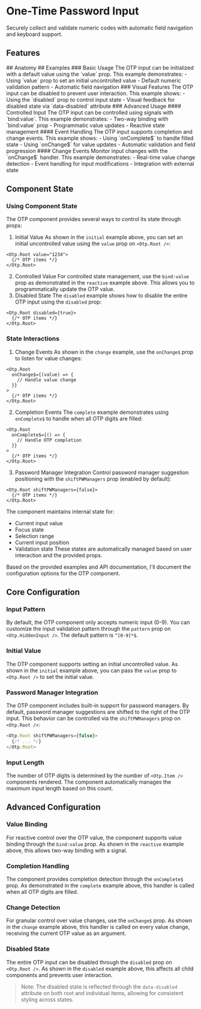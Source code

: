 
# One-Time Password Input
Securely collect and validate numeric codes with automatic field navigation and keyboard support.
<Showcase name="hero" />
## Features
<Features api={api} />
## Anatomy
<AnatomyTable api={api} />
## Examples
### Basic Usage
The OTP input can be initialized with a default value using the `value` prop.
<Showcase name="initial" />
This example demonstrates:
- Using `value` prop to set an initial uncontrolled value
- Default numeric validation pattern
- Automatic field navigation
### Visual Features
The OTP input can be disabled to prevent user interaction.
<Showcase name="disabled" />
This example shows:
- Using the `disabled` prop to control input state
- Visual feedback for disabled state via `data-disabled` attribute
### Advanced Usage
#### Controlled Input
The OTP input can be controlled using signals with `bind:value`.
<Showcase name="reactive" />
This example demonstrates:
- Two-way binding with `bind:value` prop
- Programmatic value updates
- Reactive state management
#### Event Handling
The OTP input supports completion and change events.
<Showcase name="complete" />
This example shows:
- Using `onComplete$` to handle filled state
- Using `onChange$` for value updates
- Automatic validation and field progression
#### Change Events
Monitor input changes with the `onChange$` handler.
<Showcase name="change" />
This example demonstrates:
- Real-time value change detection
- Event handling for input modifications
- Integration with external state

## Component State
### Using Component State
The OTP component provides several ways to control its state through props:
1. Initial Value
As shown in the `initial` example above, you can set an initial uncontrolled value using the `value` prop on `<Otp.Root />`:
```tsx
<Otp.Root value="1234">
  {/* OTP items */}
</Otp.Root>
```
2. Controlled Value
For controlled state management, use the `bind:value` prop as demonstrated in the `reactive` example above. This allows you to programmatically update the OTP value.
3. Disabled State 
The `disabled` example shows how to disable the entire OTP input using the `disabled` prop:
```tsx
<Otp.Root disabled={true}>
  {/* OTP items */}
</Otp.Root>
```
### State Interactions
1. Change Events
As shown in the `change` example, use the `onChange$` prop to listen for value changes:
```tsx
<Otp.Root 
  onChange$={(value) => {
    // Handle value change
  }}
>
  {/* OTP items */}
</Otp.Root>
```
2. Completion Events
The `complete` example demonstrates using `onComplete$` to handle when all OTP digits are filled:
```tsx
<Otp.Root
  onComplete$={() => {
    // Handle OTP completion
  }}
>
  {/* OTP items */}
</Otp.Root>
```
3. Password Manager Integration
Control password manager suggestion positioning with the `shiftPWManagers` prop (enabled by default):
```tsx
<Otp.Root shiftPWManagers={false}>
  {/* OTP items */}
</Otp.Root>
```
The component maintains internal state for:
- Current input value
- Focus state
- Selection range
- Current input position
- Validation state
These states are automatically managed based on user interaction and the provided props.

Based on the provided examples and API documentation, I'll document the configuration options for the OTP component.
## Core Configuration
### Input Pattern
By default, the OTP component only accepts numeric input (0-9). You can customize the input validation pattern through the `pattern` prop on `<Otp.HiddenInput />`. The default pattern is `^[0-9]*$`.
### Initial Value
The OTP component supports setting an initial uncontrolled value. As shown in the `initial` example above, you can pass the `value` prop to `<Otp.Root />` to set the initial value.
### Password Manager Integration
The OTP component includes built-in support for password managers. By default, password manager suggestions are shifted to the right of the OTP input. This behavior can be controlled via the `shiftPWManagers` prop on `<Otp.Root />`:
```typescript
<Otp.Root shiftPWManagers={false}>
  {/* ... */}
</Otp.Root>
```
### Input Length
The number of OTP digits is determined by the number of `<Otp.Item />` components rendered. The component automatically manages the maximum input length based on this count.
## Advanced Configuration
### Value Binding
For reactive control over the OTP value, the component supports value binding through the `bind:value` prop. As shown in the `reactive` example above, this allows two-way binding with a signal.
### Completion Handling
The component provides completion detection through the `onComplete$` prop. As demonstrated in the `complete` example above, this handler is called when all OTP digits are filled.
### Change Detection
For granular control over value changes, use the `onChange$` prop. As shown in the `change` example above, this handler is called on every value change, receiving the current OTP value as an argument.
### Disabled State
The entire OTP input can be disabled through the `disabled` prop on `<Otp.Root />`. As shown in the `disabled` example above, this affects all child components and prevents user interaction.
> Note: The disabled state is reflected through the `data-disabled` attribute on both root and individual items, allowing for consistent styling across states.





<APITable api={api} />